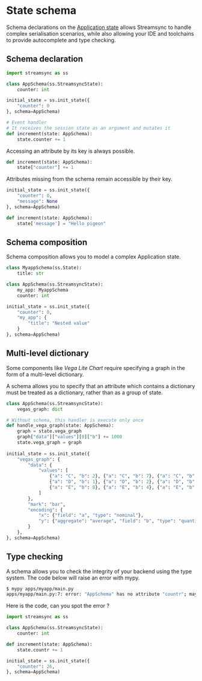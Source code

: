 # State schema

Schema declarations on the [Application state](./application-state) allows Streamsync to handle complex serialisation 
scenarios, while also allowing your IDE and toolchains to provide autocomplete and type checking.

## Schema declaration

```python
import streamsync as ss

class AppSchema(ss.StreamsyncState):
    counter: int

initial_state = ss.init_state({
    "counter": 0
}, schema=AppSchema)

# Event handler
# It receives the session state as an argument and mutates it
def increment(state: AppSchema):
    state.counter += 1
```

Accessing an attribute by its key is always possible.

```python
def increment(state: AppSchema):
    state["counter"] += 1
```

Attributes missing from the schema remain accessible by their key.

```python
initial_state = ss.init_state({
    "counter": 0,
    "message": None
}, schema=AppSchema)

def increment(state: AppSchema):
    state['message'] = "Hello pigeon"
```

## Schema composition

Schema composition allows you to model a complex Application state.

```python
class MyappSchema(ss.State):
    title: str

class AppSchema(ss.StreamsyncState):
    my_app: MyappSchema
    counter: int

initial_state = ss.init_state({
    "counter": 0,
    "my_app": {
        "title": "Nested value"
    }
}, schema=AppSchema)
```

## Multi-level dictionary

Some components like _Vega Lite Chart_ require specifying a graph in the form of a multi-level dictionary.

A schema allows you to specify that an attribute which contains a dictionary 
must be treated as a dictionary, rather than as a group of state.

```python
class AppSchema(ss.StreamsyncState):
    vegas_graph: dict

# Without schema, this handler is execute only once
def handle_vega_graph(state: AppSchema):
    graph = state.vega_graph
    graph["data"]["values"][0]["b"] += 1000
    state.vega_graph = graph
    
initial_state = ss.init_state({
    "vegas_graph": {
        "data": {
            "values": [
                {"a": "C", "b": 2}, {"a": "C", "b": 7}, {"a": "C", "b": 4},
                {"a": "D", "b": 1}, {"a": "D", "b": 2}, {"a": "D", "b": 6},
                {"a": "E", "b": 8}, {"a": "E", "b": 4}, {"a": "E", "b": 7}
            ]
        },
        "mark": "bar",
        "encoding": {
            "x": {"field": "a", "type": "nominal"},
            "y": {"aggregate": "average", "field": "b", "type": "quantitative"}
        }
    },
}, schema=AppSchema)
```

## Type checking

A schema allows you to check the integrity of your backend using the type system. 
The code below will raise an error with mypy.

```bash
$ mypy apps/myapp/main.py
apps/myapp/main.py:7: error: "AppSchema" has no attribute "countr"; maybe "counter"?  [attr-defined] 
```

Here is the code, can you spot the error ?

```python
import streamsync as ss

class AppSchema(ss.StreamsyncState):
    counter: int

def increment(state: AppSchema):
    state.countr += 1

initial_state = ss.init_state({
    "counter": 26,
}, schema=AppSchema)
```

